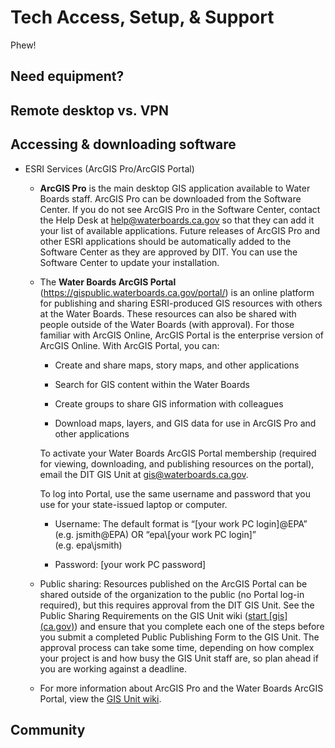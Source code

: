 # Tech Access, Setup, & Support

Phew!

## Need equipment?

## Remote desktop vs. VPN

## Accessing & downloading software

-   ESRI Services (ArcGIS Pro/ArcGIS Portal) 

    -   **ArcGIS Pro** is the main desktop GIS application available to Water Boards staff. ArcGIS Pro can be downloaded from the Software Center. If you do not see ArcGIS Pro in the Software Center, contact the Help Desk at [help\@waterboards.ca.gov](mailto:help@waterboards.ca.gov) so that they can add it your list of available applications. Future releases of ArcGIS Pro and other ESRI applications should be automatically added to the Software Center as they are approved by DIT. You can use the Software Center to update your installation. 

    -   The **Water Boards ArcGIS Portal** (<https://gispublic.waterboards.ca.gov/portal/>) is an online platform for publishing and sharing ESRI-produced GIS resources with others at the Water Boards. These resources can also be shared with people outside of the Water Boards (with approval). For those familiar with ArcGIS Online, ArcGIS Portal is the enterprise version of ArcGIS Online. With ArcGIS Portal, you can: 

        -   Create and share maps, story maps, and other applications 

        -   Search for GIS content within the Water Boards 

        -   Create groups to share GIS information with colleagues 

        -   Download maps, layers, and GIS data for use in ArcGIS Pro and other applications 

        To activate your Water Boards ArcGIS Portal membership (required for viewing, downloading, and publishing resources on the portal), email the DIT GIS Unit at [gis\@waterboards.ca.gov](mailto:gis@waterboards.ca.gov).  

        To log into Portal, use the same username and password that you use for your state-issued laptop or computer. 

        -   Username: The default format is "\[your work PC login\]\@EPA" (e.g. jsmith\@EPA) OR "epa\\\[your work PC login\]" (e.g. epa\\jsmith) 

        -   Password: \[your work PC password\] 

    -   Public sharing: Resources published on the ArcGIS Portal can be shared outside of the organization to the public (no Portal log-in required), but this requires approval from the DIT GIS Unit. See the Public Sharing Requirements on the GIS Unit wiki ([start \[gis\] (ca.gov)](http://wiki.waterboards.ca.gov/gis/doku.php#gis_portalswater_board_portal_and_state_geoportal)) and ensure that you complete each one of the steps before you submit a completed Public Publishing Form to the GIS Unit. The approval process can take some time, depending on how complex your project is and how busy the GIS Unit staff are, so plan ahead if you are working against a deadline. 

    -   For more information about ArcGIS Pro and the Water Boards ArcGIS Portal, view the [GIS Unit wiki](http://wiki.waterboards.ca.gov/gis/doku.php).

## Community
